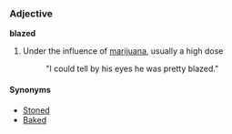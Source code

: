 ===Adjective===
'''blazed'''

#Under the influence of [[marijuana]], usually a high dose
#: "I could tell by his eyes he was pretty blazed."

====Synonyms====
*[[Stoned]]
*[[Baked]]